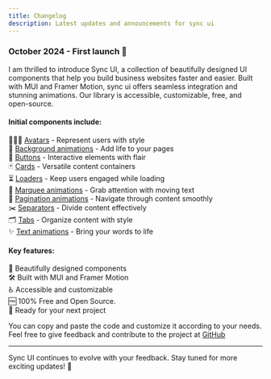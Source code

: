 ```yaml
---
title: Changelog
description: Latest updates and announcements for sync ui
---
```


### October 2024 - First launch 🚀

I am thrilled to introduce Sync UI, a collection of beautifully designed UI components that help you build business websites faster and easier. Built with MUI and Framer Motion, sync ui offers seamless integration and stunning animations. Our library is accessible, customizable, free, and open-source.

#### Initial components include:

🧑‍🤝‍🧑 [Avatars](/docs/avatars) - Represent users with style  
🌈 [Background animations](/docs/backgrounds) - Add life to your pages  
🔘 [Buttons](/docs/buttons) - Interactive elements with flair  
🃏 [Cards](/docs/cards) - Versatile content containers  
⏳ [Loaders](/docs/loaders) - Keep users engaged while loading  
🔄 [Marquee animations](/docs/marquee) - Grab attention with moving text  
📄 [Pagination animations](/docs/pagination) - Navigate through content smoothly  
✂️ [Separators](/docs/separators) - Divide content effectively  
🗂️ [Tabs](/docs/tabs) - Organize content with style  
✨ [Text animations](/docs/texts) - Bring your words to life

#### Key features:

🎨 Beautifully designed components  
🛠️ Built with MUI and Framer Motion  
♿ Accessible and customizable  
🆓 100% Free and Open Source.  
🚀 Ready for your next project

You can copy and paste the code and customize it according to your needs. Feel free to give feedback and contribute to the project at [GitHub](https://github.com/AbhiVarde/syncui)

---

Sync UI continues to evolve with your feedback. Stay tuned for more exciting updates! 🎉